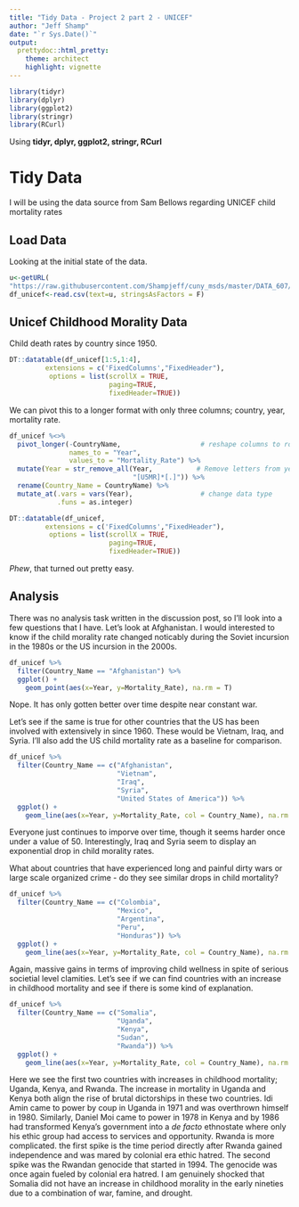 ```yaml
---
title: "Tidy Data - Project 2 part 2 - UNICEF"
author: "Jeff Shamp"
date: "`r Sys.Date()`"
output:
  prettydoc::html_pretty:
    theme: architect
    highlight: vignette
---
```


```r
library(tidyr)
library(dplyr)
library(ggplot2)
library(stringr)
library(RCurl)
```

Using **tidyr, dplyr, ggplot2, stringr, RCurl**

# Tidy Data

I will be using the data source from Sam Bellows regarding UNICEF child mortality rates


## Load Data

Looking at the initial state of the data.

```r
u<-getURL(
"https://raw.githubusercontent.com/Shampjeff/cuny_msds/master/DATA_607/data/unicef-u5mr.csv")
df_unicef<-read.csv(text=u, stringsAsFactors = F)
```


## Unicef Childhood Morality Data

Child death rates by country since 1950. 

```r
DT::datatable(df_unicef[1:5,1:4], 
         extensions = c('FixedColumns',"FixedHeader"),
          options = list(scrollX = TRUE, 
                         paging=TRUE,
                         fixedHeader=TRUE))
```

We can pivot this to a longer format with only three columns; country, year, mortality rate. 

```r
df_unicef %<>%
  pivot_longer(-CountryName,                    # reshape columns to rows
               names_to = "Year", 
               values_to = "Mortality_Rate") %>%
  mutate(Year = str_remove_all(Year,           # Remove letters from year
                               "[U5MR]*[.]")) %>%
  rename(Country_Name = CountryName) %>%
  mutate_at(.vars = vars(Year),                 # change data type
            .funs = as.integer)

DT::datatable(df_unicef, 
         extensions = c('FixedColumns',"FixedHeader"),
          options = list(scrollX = TRUE, 
                         paging=TRUE,
                         fixedHeader=TRUE))
```

_Phew_, that turned out pretty easy. 

## Analysis

There was no analysis task written in the discussion post, so I'll look into a few questions that I have. Let's look at Afghanistan. I would interested to know if the  child morality rate changed noticably during the Soviet incursion in the 1980s or the US incursion in the 2000s. 

```r
df_unicef %>%
  filter(Country_Name == "Afghanistan") %>%
  ggplot() +
    geom_point(aes(x=Year, y=Mortality_Rate), na.rm = T)
```

Nope. It has only gotten better over time despite near constant war. 

Let's see if the same is true for other countries that the US has been involved with extensively in since 1960. These would be Vietnam, Iraq, and Syria. I'll also add the US child mortality rate as a baseline for comparison. 


```r
df_unicef %>%
  filter(Country_Name == c("Afghanistan", 
                           "Vietnam",
                           "Iraq",
                           "Syria",
                           "United States of America")) %>%
  ggplot() +
    geom_line(aes(x=Year, y=Mortality_Rate, col = Country_Name), na.rm = T)
```


Everyone just continues to imporve over time, though it seems harder once under a value of 50. Interestingly, Iraq and Syria seem to display an exponential drop in child morality rates.  

What about countries that have experienced long and painful dirty wars or large scale organized crime - do they see similar drops in child mortality?

```r
df_unicef %>%
  filter(Country_Name == c("Colombia", 
                           "Mexico",
                           "Argentina",
                           "Peru",
                           "Honduras")) %>%
  ggplot() +
    geom_line(aes(x=Year, y=Mortality_Rate, col = Country_Name), na.rm = T)
```

Again, massive gains in terms of improving child wellness in spite of serious societial level clamities. Let's see if we can find countries with an increase in childhood mortality and see if there is some kind of explanation. 


```r
df_unicef %>%
  filter(Country_Name == c("Somalia", 
                           "Uganda",
                           "Kenya", 
                           "Sudan", 
                           "Rwanda")) %>%
  ggplot() +
    geom_line(aes(x=Year, y=Mortality_Rate, col = Country_Name), na.rm = T)
```

Here we see the first two countries with increases in childhood mortality; Uganda, Kenya, and Rwanda. The increase in mortality in Uganda and Kenya both align the rise of brutal dictorships in these two countries. Idi Amin came to power by coup in Uganda in 1971 and was overthrown himself in 1980. Similarly, Daniel Moi came to power in 1978 in Kenya and by 1986 had transformed Kenya's government into a _de facto_ ethnostate where only his ethic group had access to services and opportunity. Rwanda is more complicated. the first spike is the time period directly after Rwanda gained independence and was mared by colonial era ethic hatred. The second spike was the Rwandan genocide that started in 1994. The genocide was once again fueled by colonial era hatred. I am genuinely shocked that Somalia did not have an increase in childhood morality in the early nineties due to a combination of war, famine, and drought. 


